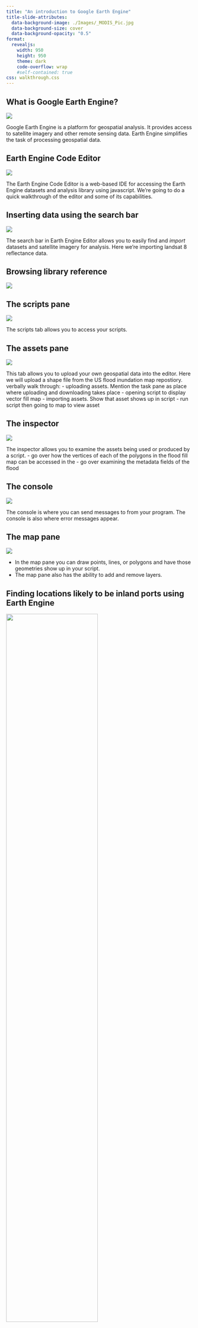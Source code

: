 ```yaml
---
title: "An introduction to Google Earth Engine"
title-slide-attributes:
  data-background-image: ./Images/_MODIS_Pic.jpg 
  data-background-size: cover
  data-background-opacity: "0.5"
format: 
  revealjs:
    width: 950
    height: 950
    theme: dark
    code-overflow: wrap
    #self-contained: true
css: walkthrough.css
---
```


## What is Google Earth Engine?

![](./Images/EarthEngineSplashPage.png)

::: {.notes}
Google Earth Engine is a platform for geospatial analysis. It provides access to satellite imagery and other remote sensing data. Earth Engine simplifies the task of processing geospatial data.
:::

## Earth Engine Code Editor

![](./Images/EarthEngineEditor.png)

::: {.notes}
The Earth Engine Code Editor is a web-based IDE for accessing the Earth Engine datasets and analysis library using javascript. We're going to do a quick walkthrough of the editor and some of its capabilities.
::: 

## Inserting data using the search bar

![](./Videos/SearchBar.gif){fig-align="center"}

::: {.notes}
The search bar in Earth Engine Editor allows you to easily find and *import* datasets and satellite imagery for analysis. Here we're importing landsat 8 reflectance data.
:::

## Browsing library reference

![](./Videos/docquery.gif){fig-align="center"}

## The scripts pane

![](./Videos/openscript.gif){fig-align="center"}

::: {.notes}
The scripts tab allows you to access your scripts.
:::

## The assets pane

![](./Videos/ImportingAssets.gif){fig-align="center"}

::: {.notes}
This tab allows you to upload your own geospatial data into the editor. Here we will upload a shape file from the US flood inundation map repostiory.
verbally walk through:
- uploading assets. Mention the task pane as place where uploading and downloading takes place
- opening script to display vector fill map
- importing assets. Show that asset shows up in script
- run script then going to map to view asset
:::

## The inspector

![](./Videos/inspector.gif){fig-align="center"}

::: {.notes}
The inspector allows you to examine the assets being used or produced by a script.
- go over how the vertices of each of the polygons in the flood fill map can be accessed in the 
- go over examining the metadata fields of the flood
:::

## The console

![](./Videos/console.gif){fig-align="center"}

::: {.notes}
The console is where you can send messages to from your program. The console is also where error messages appear.
:::

## The map pane

![](./Videos/MapPane.gif){fig-align="center"}

::: {.notes}
- In the map pane you can draw points, lines, or polygons and have those geometries show up in your script.
- The map pane also has the ability to add and remove layers.
:::

## Finding locations likely to be inland ports using Earth Engine

![](./Images/PortPic.png){width=70%}

![](./Images/PortMap.png){width=70%}


::: {.notes}
- The US has 12 major inland ports and over 100 smaller inland ports. Can we use Earth Engine to create a method that locates places likely to have a major port?
- Let's assume that ports will:
  1. Be located at the nexus of major rivers and highways. This seems like a fair assumption since you have to get the containers into and out the ship.
  2. Be located in reasonably big cities.
:::

## Viewing highways {auto-animate=true}

```javascript
// Load road data from US census bureau 
var roads = ee.FeatureCollection("TIGER/2016/Roads");
```

::: {.notes}
This line loads the US census bereau's 2016 TIGER dataset. This dataset is a collection of Features. Or a "FeatureCollection". In google earth engine a feature is a data structure that represents a geographic object and properties associated with that object. FeatureCollections usually store vector data. Each object in a FeatureCollection typically contains geometry (point, line, polygon) and attributes associated with that geometry. In this case a road could be represented by a line and an attributes could be the road type and road name.
:::

## Viewing highways {auto-animate=true}

```javascript
// Load road data from US census bureau 
var roads = ee.FeatureCollection("TIGER/2016/Roads");

// Select just interstates using the MTFCC code
var interstates = roads.filter(ee.Filter.eq('mtfcc', 'S1100'));
```

::: {.notes}
This next line filters the "roads" FeatureCollection by the 'mtfcc' property. Each road has a string associated with 'mtfcc' that tells us if it is a highway, interstate, local road etc. By using the string 'S1100' we can select just the interstates from the roads data. This allows us to create an "interstates" feature collection.
:::

## Viewing highways {auto-animate=true}

```javascript
// Load road data from US census bureau 
var roads = ee.FeatureCollection("TIGER/2016/Roads");

// Select just interstates using the MTFCC code
var interstates = roads.filter(ee.Filter.eq('mtfcc', 'S1100'));

// Center the map on the continental USA
Map.setCenter(-98.5833, 39.8333, 5);

// Display the filtered FeatureCollection
Map.addLayer(interstates, {color: 'green'}, 'Interstates');
```

::: {.notes}
These next two lines display the geometries in the "interstates" FeatureCollection that we have created. First we center the map pane on the US. Then we use the Map.addLayer method to plot all the geometries in "interstates" on the map as a layer called "Interstates". We also choose to color the interstates data green.
:::

## Adding streams {auto-animate="true"}

```.javascript
// Load road data from US census bureau 
var roads = ee.FeatureCollection("TIGER/2016/Roads");

// Load the WWF HydroSHEDS Free Flowing Rivers Network v1 dataset
var hydrosheds = 
ee.FeatureCollection("WWF/HydroSHEDS/v1/FreeFlowingRivers");

// Select just interstates using the MTFCC code
var interstates = roads.filter(ee.Filter.eq('mtfcc', 'S1100'));

// Center the map on the continental USA
Map.setCenter(-98.5833, 39.8333, 5);

// Display the filtered FeatureCollection
Map.addLayer(interstates, {color: 'green'}, 'Interstates');
```

::: {.notes}
To incorporate stream data we need to add another FeatureCollection that has the flow-lines of the nations streams. We're going to use the hydrosheds database because it is the dataset of river reaches that is included in the Earth Engine Catalog.
:::

## Adding streams {auto-animate="true"}

```.javascript
// Load road data from US census bureau 
var roads = ee.FeatureCollection("TIGER/2016/Roads");

// Load the WWF HydroSHEDS Free Flowing Rivers Network v1 dataset
var hydrosheds =
ee.FeatureCollection("WWF/HydroSHEDS/v1/FreeFlowingRivers");

// Select just interstates using the MTFCC code
var interstates = roads.filter(ee.Filter.eq('mtfcc', 'S1100'));

// Filter out streams with an order less than 4
var filteredStreams = 
      hydrosheds.filter(ee.Filter.lte('RIV_ORD', 4))
                .filter(ee.Filter.eq('COUNTRY','United States'));

// Center the map on the continental USA
Map.setCenter(-98.5833, 39.8333, 5);

// Display the filtered FeatureCollection
Map.addLayer(interstates, {color: 'green'}, 'Interstates');
```

::: {.notes}
The HydroSHEDS dataset includes many small streams and is a global dataset. We can create a new FeatureCollection that is just the large streams in the United States. To do this we apply two filters to the dataset. One "ee.Filter.eq" searches through the 'COUNTRY' property of the feature collection and removes features where 'COUNTRY' isn't equal to "United States". The other filter "EE.Filter.lte" searches through the "RIV_ORD" property of all the features and only keeps features with a river order less than or equal to 4. Here river order is assocated with the average discharge flowing through the streams with larger river order numbers equating to more discharge. 
:::

## Adding streams {auto-animate="true"} 

```.javascript
// Load road data from US census bureau 
var roads = ee.FeatureCollection("TIGER/2016/Roads");

// Load the WWF HydroSHEDS Free Flowing Rivers Network v1 dataset
var hydrosheds =
ee.FeatureCollection("WWF/HydroSHEDS/v1/FreeFlowingRivers");

// Select just interstates using the MTFCC code
var interstates = roads.filter(ee.Filter.eq('mtfcc', 'S1100'));

// Filter out streams with an order less than 4
var filteredStreams = 
      hydrosheds.filter(ee.Filter.lte('RIV_ORD', 4))
                .filter(ee.Filter.eq('COUNTRY','United States'));

// Center the map on the continental USA
Map.setCenter(-98.5833, 39.8333, 5);

// Display the filtered FeatureCollection
Map.addLayer(interstates, {color: 'green'}, 'Interstates');

// Set visualization parameters
var streamsVis = {
  color: 'blue',
  width: 1
};

// Add the filtered streams to the map
Map.addLayer(filteredStreams, streamsVis, 'Filtered Streams');
```
::: {.notes}
Now that we've filtered out all the small streams lets visualize what's left. To do that we first create an object called "streamsVis". This allows us to assign all the visualization parameters that we will use to a single object so that we don't have to list them all in the second argument of the "Map.addLayer" method. This time instead of setting just the color of the geometries in the layer we also set the line width that the geometries will be displayed with.  
:::

## Finding intersection points {auto-animate="true"} 

```.javascript
// Load road data from US census bureau 
var roads = ee.FeatureCollection("TIGER/2016/Roads");

// Load the WWF HydroSHEDS Free Flowing Rivers Network v1 dataset
var hydrosheds =
ee.FeatureCollection("WWF/HydroSHEDS/v1/FreeFlowingRivers");

// Select just interstates using the MTFCC code
var interstates = roads.filter(ee.Filter.eq('mtfcc', 'S1100'));

// Filter out streams with an order less than 4
var filteredStreams = 
      hydrosheds.filter(ee.Filter.lte('RIV_ORD', 4))
                .filter(ee.Filter.eq('COUNTRY','United States'));

// Perform a spatial join between filteredStreams
// and interstates FeatureCollections
var join = ee.Join.simple();
var filter = ee.Filter.intersects({
  leftField: '.geo',
  rightField: '.geo'
});

var intersectionLines = join.apply(
                              filteredStreams, 
                              interstates,
                              filter);

// Center the map on the continental USA
Map.setCenter(-98.5833, 39.8333, 5);

// Display the filtered FeatureCollection
Map.addLayer(interstates, {color: 'green'}, 'Interstates');

// Set visualization parameters
var streamsVis = {
  color: 'blue',
  width: 1
};

// Add the filtered streams to the map
Map.addLayer(filteredStreams, streamsVis, 'Filtered Streams');
```

::: {.notes}
Now that we have FeatureCollections representing both major interstates and major rivers in the United States let's use these to create our first list of candidate port locations by using the assumption that a port will be located near the intersection of a major highway and river. To do this we have to find the places that interstates and rivers intersect. 

We'll find these intersection points by performing a spatial join between the interstates and filteredStreams datasets. A spatial join is a way of combining two datasets based on their spatial relationship with one another. 

var join = ee.Join.simple(); creates a simple join object. In a simple join, all features in the primary (first) collection that match any feature in the secondary (second) collection are included in the output. 

var filter = ee.Filter.intersects({leftField: '.geo', rightField: '.geo'}); defines the type of spatial relationship that should exist for a match to be valid in the join. In this case, the .intersects filter means features must intersect each other to be considered a match. The 'leftField' and 'rightField' are set to '.geo', meaning it's the geometry field of each feature being considered for the intersection.

var intersectionLines = join.apply(filteredStreams, interstates, filter); applies the join using the filteredStreams FeatureCollection as the primary collection, the interstates FeatureCollection as the secondary collection, and the intersection filter. The result will be a new FeatureCollection where each feature is a stream from filteredStreams that intersects an interstate from interstates. The properties of each feature in this output collection will be a combination of the properties of the intersecting stream and interstate features.
:::

## Finding intersection points {auto-animate="true"} 

```.javascript
// Load road data from US census bureau 
var roads = ee.FeatureCollection("TIGER/2016/Roads");

// Load the WWF HydroSHEDS Free Flowing Rivers Network v1 dataset
var hydrosheds =
ee.FeatureCollection("WWF/HydroSHEDS/v1/FreeFlowingRivers");

// Select just interstates using the MTFCC code
var interstates = roads.filter(ee.Filter.eq('mtfcc', 'S1100'));

// Filter out streams with an order less than 4
var filteredStreams = 
      hydrosheds.filter(ee.Filter.lte('RIV_ORD', 4))
                .filter(ee.Filter.eq('COUNTRY','United States'));

// Perform a spatial join between filteredStreams
// and interstates FeatureCollections
var join = ee.Join.simple();
var filter = ee.Filter.intersects({
  leftField: '.geo',
  rightField: '.geo'
});

var intersectionLines = join.apply(
                              filteredStreams, 
                              interstates,
                              filter);

// Sort by a random number and select the first N features
var selectedLines = intersectionLines.sort('random').limit(10);

// Function to convert line geometry to a point 
var lineToPoint = function(feature) {
  // Get the geometry
  var geom = feature.geometry();
  // Get the centroid of the geometry
  var centroid = geom.centroid();
  // Create a new point feature
  var pointFeature = ee.Feature(centroid, feature.toDictionary());
  return pointFeature;
};

// Center the map on the continental USA
Map.setCenter(-98.5833, 39.8333, 5);

// Display the filtered FeatureCollection
Map.addLayer(interstates, {color: 'green'}, 'Interstates');

// Set visualization parameters
var streamsVis = {
  color: 'blue',
  width: 1
};

// Add the filtered streams to the map
Map.addLayer(filteredStreams, streamsVis, 'Filtered Streams');
```

::: {.notes}
We wanted to find intersection points. The join that we performed gives us stream line segments that intersect interstates. To get to points lets create a function that converts the stream line segments into points. Before we do this we select a subset of lines from "intersectionLines" because examining all the intersectionLines ends up being slow (we're going to experiment with different ways to fix this tomorrow). Then we create a function called "lineToPoint" line to point takes a feature with a line geometry and then gets the centroid of that geometry. It then casts this centroid to an earth engine Feature by using the centroid point as the geometry for the new feature and appending the properties of the inputted line feature using the "feature.toDictionary" method.
:::

## Finding intersection points {auto-animate="true"} 

```.javascript
// Load road data from US census bureau 
var roads = ee.FeatureCollection("TIGER/2016/Roads");

// Load the WWF HydroSHEDS Free Flowing Rivers Network v1 dataset
var hydrosheds =
ee.FeatureCollection("WWF/HydroSHEDS/v1/FreeFlowingRivers");

// Select just interstates using the MTFCC code
var interstates = roads.filter(ee.Filter.eq('mtfcc', 'S1100'));

// Filter out streams with an order less than 4
var filteredStreams = 
      hydrosheds.filter(ee.Filter.lte('RIV_ORD', 4))
                .filter(ee.Filter.eq('COUNTRY','United States'));

// Perform a spatial join between filteredStreams
// and interstates FeatureCollections
var join = ee.Join.simple();
var filter = ee.Filter.intersects({
  leftField: '.geo',
  rightField: '.geo'
});

var intersectionLines = join.apply(
                              filteredStreams, 
                              interstates,
                              filter);

// Sort by a random number and select the first N features
var selectedLines = intersectionLines.sort('random').limit(10);

// Function to convert line geometry to a point 
var lineToPoint = function(feature) {
  // Get the geometry
  var geom = feature.geometry();
  // Get the centroid of the geometry
  var centroid = geom.centroid();
  // Create a new point feature
  var pointFeature = ee.Feature(centroid, feature.toDictionary());
  return pointFeature;
};

// Apply the lineToPoint function to each element
// in intersectionPoints
var intersectionPoints = selectedLines.map(lineToPoint);

// Convert the intersectionPoints FeatureCollection to a List
var pointsList = intersectionPoints
                              .toList(intersectionPoints.size());

// Center the map on the continental USA
Map.setCenter(-98.5833, 39.8333, 5);

// Display the filtered FeatureCollection
Map.addLayer(interstates, {color: 'green'}, 'Interstates');

// Set visualization parameters
var streamsVis = {
  color: 'blue',
  width: 1
};

// Add the filtered streams to the map
Map.addLayer(filteredStreams, streamsVis, 'Filtered Streams');
```

::: {.notes}
To actually obtain a FeatureCollection of intersection points we now *map* this function onto the selectedLines FeatureCollection. The map function takes in the lineToPoint function and applies it to each feature in the 'selectedLines' FeatureCollection. This creates another FeatureCollection that is intersection points instead of intersection lines. We then convert these points into a list called "pointsList" this will come in handy later when we are trying to select intersection points that are located in areas with a high population density.
:::

## Viewing intersection points {auto-animate="true"} 

```.javascript
// Load road data from US census bureau 
var roads = ee.FeatureCollection("TIGER/2016/Roads");

// Load the WWF HydroSHEDS Free Flowing Rivers Network v1 dataset
var hydrosheds =
ee.FeatureCollection("WWF/HydroSHEDS/v1/FreeFlowingRivers");

// Select just interstates using the MTFCC code
var interstates = roads.filter(ee.Filter.eq('mtfcc', 'S1100'));

// Filter out streams with an order less than 4
var filteredStreams = 
      hydrosheds.filter(ee.Filter.lte('RIV_ORD', 4))
                .filter(ee.Filter.eq('COUNTRY','United States'));

// Perform a spatial join between filteredStreams
// and interstates FeatureCollections
var join = ee.Join.simple();
var filter = ee.Filter.intersects({
  leftField: '.geo',
  rightField: '.geo'
});

var intersectionLines = join.apply(
                              filteredStreams, 
                              interstates,
                              filter);

// Sort by a random number and select the first N features
var selectedLines = intersectionLines.sort('random').limit(10);

// Function to convert line geometry to a point 
var lineToPoint = function(feature) {
  // Get the geometry
  var geom = feature.geometry();
  // Get the centroid of the geometry
  var centroid = geom.centroid();
  // Create a new point feature
  var pointFeature = ee.Feature(centroid, feature.toDictionary());
  return pointFeature;
};

// Apply the lineToPoint function to each element
// in intersectionPoints
var intersectionPoints = selectedLines.map(lineToPoint);

// Convert the intersectionPoints FeatureCollection to a List
var pointsList = intersectionPoints
                              .toList(intersectionPoints.size());

// Center the map on the continental USA
Map.setCenter(-98.5833, 39.8333, 5);

// Display the filtered FeatureCollection
Map.addLayer(interstates, {color: 'green'}, 'Interstates');

// Set visualization parameters
var streamsVis = {
  color: 'blue',
  width: 1
};

// Add the filtered streams to the map
Map.addLayer(filteredStreams, streamsVis, 'Filtered Streams');

// Add the filtered intersection points to the map
Map.addLayer(
             intersectionPoints,
             {color: 'yellow',pointSize: 10},
             'Filtered Intersection Points'
             );

```
::: {.notes}
Now let's display intersectionPoints as a layer on the map (run this code and show the intersection points). Note that we have a now layer attribute "pointSize" that is specific to the point geometry.
:::

## Bringing in population density

![](./Images/AlabamaDens.png)

Going to add the following line:

```javascript
// Load the population density data
var popDens = ee.ImageCollection("CIESIN/GPWv411/GPW_Population_Density");
//Take the 1st population density map within the given date arange
var popDensYear = popDens.filter(ee.Filter.date('2010-01-01', '2019-12-31')).first();
```

::: {.notes}
We now have intersection points of where rivers intersect interstates. However, ports are normally in cities. To create a method that is able to suggest candidate port locations with high likelihood we should filter out intersection points that aren't located in areas with a relatively high population density. To do this we will bring in NASA's Gridded Population of the World dataset. Note that this is a raster dataset and so is different than the vector geometries that we have been working with up until now. This means that the population density raster images are stored in an ImageCollection instead of a FeatureCollection. An ImageCollection is made up of a one or more images usually from different time periods. Each image in the collection can cover different spatial areas and can have multiple bands with different types of data. The images in the GPW dataset only have one band with the name "population_density". Each pixel in this band ranges from 0 to about 800k. This ImageCollection has images from multiple years. To get only one year we filter the popDens ImageCollection by a date range and then take the first image that is available in that date range. 
:::

## Sampling population densities {auto-animate="true"} 

```.javascript
// Load road data from US census bureau 
var roads = ee.FeatureCollection("TIGER/2016/Roads");

// Load the WWF HydroSHEDS Free Flowing Rivers Network v1 dataset
var hydrosheds =
ee.FeatureCollection("WWF/HydroSHEDS/v1/FreeFlowingRivers");

// Load the population density data
var popDens = ee.ImageCollection("CIESIN/GPWv411/GPW_Population_Density");

// Select just interstates using the MTFCC code
var interstates = roads.filter(ee.Filter.eq('mtfcc', 'S1100'));

// Filter out streams with an order less than 4
var filteredStreams = 
      hydrosheds.filter(ee.Filter.lte('RIV_ORD', 4))
                .filter(ee.Filter.eq('COUNTRY','United States'));

//Take the 1st population density map within the given date arange
var popDensYear = popDens.filter(ee.Filter.date('2010-01-01', '2019-12-31')).first();

// Perform a spatial join between filteredStreams
// and interstates FeatureCollections
var join = ee.Join.simple();
var filter = ee.Filter.intersects({
  leftField: '.geo',
  rightField: '.geo'
});

var intersectionLines = join.apply(
                              filteredStreams, 
                              interstates,
                              filter);

// Sort by a random number and select the first N features
var selectedLines = intersectionLines.sort('random').limit(10);

// Function to convert line geometry to a point 
var lineToPoint = function(feature) {
  // Get the geometry
  var geom = feature.geometry();
  // Get the centroid of the geometry
  var centroid = geom.centroid();
  // Create a new point feature
  var pointFeature = ee.Feature(centroid, feature.toDictionary());
  return pointFeature;
};

// Apply the lineToPoint function to each element
// in intersectionPoints
var intersectionPoints = selectedLines.map(lineToPoint);

// Convert the intersectionPoints FeatureCollection to a List
var pointsList = intersectionPoints
                              .toList(intersectionPoints.size());

// Function to buffer a point and set an ID
var bufferAndSetID = function(index) {
  // Get the point
  var point = ee.Feature(pointsList.get(index));
  // Buffer the point
  var bufferedPoint = point.buffer(10000);
  // Set the ID
  var bufferedPointWithID = bufferedPoint.set('ID', index);
  // Return the buffered point with ID
  return bufferedPointWithID;
};

// Center the map on the continental USA
Map.setCenter(-98.5833, 39.8333, 5);

// Display the filtered FeatureCollection
Map.addLayer(interstates, {color: 'green'}, 'Interstates');

// Set visualization parameters
var streamsVis = {
  color: 'blue',
  width: 1
};

// Add the filtered streams to the map
Map.addLayer(filteredStreams, streamsVis, 'Filtered Streams');

// Add the filtered intersection points to the map
Map.addLayer(
             intersectionPoints,
             {color: 'yellow',pointSize: 10},
             'Filtered Intersection Points'
             );

```
::: {.notes}
The first step to sampling the population densities is to create a region around each intersection point so that we can obtain a representative population density value for each point. In earth engine the region around each point that we will create is called a "buffer". We also want to assign a unique index to each buffered point so that we can identify which intersection points have high population densities and which ones have low densities later on in the script.

To create the buffer and set the id we will create a function called "bufferAndSetID". This function takes a single index value in as input. It then uses that value to get a point out of the list of point Features in pointsList. It then creates a circular buffer around that point with a radius of 10km using the buffer method. This creates a variable called "bufferedPoint". We then assigne this bufferedPoint an ID that corresponds to the index of the point in the pointsList that the bufferedPoint was created from. The function then returns this final "bufferedPointWithID" value.  
:::

## Sampling population densities {auto-animate="true"} 

```.javascript
// Load road data from US census bureau 
var roads = ee.FeatureCollection("TIGER/2016/Roads");

// Load the WWF HydroSHEDS Free Flowing Rivers Network v1 dataset
var hydrosheds =
ee.FeatureCollection("WWF/HydroSHEDS/v1/FreeFlowingRivers");

// Load the population density data
var popDens = ee.ImageCollection("CIESIN/GPWv411/GPW_Population_Density");

// Select just interstates using the MTFCC code
var interstates = roads.filter(ee.Filter.eq('mtfcc', 'S1100'));

// Filter out streams with an order less than 4
var filteredStreams = 
      hydrosheds.filter(ee.Filter.lte('RIV_ORD', 4))
                .filter(ee.Filter.eq('COUNTRY','United States'));

//Take the 1st population density map within the given date arange
var popDensYear = popDens.filter(ee.Filter.date('2010-01-01', '2019-12-31')).first();

// Perform a spatial join between filteredStreams
// and interstates FeatureCollections
var join = ee.Join.simple();
var filter = ee.Filter.intersects({
  leftField: '.geo',
  rightField: '.geo'
});

var intersectionLines = join.apply(
                              filteredStreams, 
                              interstates,
                              filter);

// Sort by a random number and select the first N features
var selectedLines = intersectionLines.sort('random').limit(10);

// Function to convert line geometry to a point 
var lineToPoint = function(feature) {
  // Get the geometry
  var geom = feature.geometry();
  // Get the centroid of the geometry
  var centroid = geom.centroid();
  // Create a new point feature
  var pointFeature = ee.Feature(centroid, feature.toDictionary());
  return pointFeature;
};

// Apply the lineToPoint function to each element
// in intersectionPoints
var intersectionPoints = selectedLines.map(lineToPoint);

// Convert the intersectionPoints FeatureCollection to a List
var pointsList = intersectionPoints
                              .toList(intersectionPoints.size());

// Function to buffer a point and set an ID
var bufferAndSetID = function(index) {
  // Get the point
  var point = ee.Feature(pointsList.get(index));
  // Buffer the point
  var bufferedPoint = point.buffer(10000);
  // Set the ID
  var bufferedPointWithID = bufferedPoint.set('ID', index);
  // Return the buffered point with ID
  return bufferedPointWithID;
};

// Create a sequence of numbers to use as IDs
var ids = ee.List.sequence(
                           0,
                           intersectionPoints.size().subtract(1)
                          );

// Create a buffer at every intersection points
// using the id's you just created
var bufferedPoints = ee.FeatureCollection(ids.map(bufferAndSetID));

// Center the map on the continental USA
Map.setCenter(-98.5833, 39.8333, 5);

// Display the filtered FeatureCollection
Map.addLayer(interstates, {color: 'green'}, 'Interstates');

// Set visualization parameters
var streamsVis = {
  color: 'blue',
  width: 1
};

// Add the filtered streams to the map
Map.addLayer(filteredStreams, streamsVis, 'Filtered Streams');

// Add the filtered intersection points to the map
Map.addLayer(
             intersectionPoints,
             {color: 'yellow',pointSize: 10},
             'Filtered Intersection Points'
             );

```
::: {.notes}
We now apply the "bufferAndSetID" function we just created to our pointsList. To do this we furst need to create a sequence of numbers that will correspond to the id's we will assign to each bufferedPoint. We then map the "bufferAndSetID" function onto each id. Remember each id corresponds to an index that refers to each intersectionPoint we are examining. This allows us to create a new list of bufferedPoints that is tagged with an id that links it to each intersectionPoint. We then turn this list of bufferedPoints into a FeatureCollection using the ee.FeatureCollection method. 
:::

## Sampling population densities {auto-animate="true"} 

```.javascript
// Load road data from US census bureau 
var roads = ee.FeatureCollection("TIGER/2016/Roads");

// Load the WWF HydroSHEDS Free Flowing Rivers Network v1 dataset
var hydrosheds =
ee.FeatureCollection("WWF/HydroSHEDS/v1/FreeFlowingRivers");

// Load the population density data
var popDens = ee.ImageCollection("CIESIN/GPWv411/GPW_Population_Density");

// Select just interstates using the MTFCC code
var interstates = roads.filter(ee.Filter.eq('mtfcc', 'S1100'));

// Filter out streams with an order less than 4
var filteredStreams = 
      hydrosheds.filter(ee.Filter.lte('RIV_ORD', 4))
                .filter(ee.Filter.eq('COUNTRY','United States'));

//Take the 1st population density map within the given date arange
var popDensYear = popDens.filter(ee.Filter.date('2010-01-01', '2019-12-31')).first();

// Perform a spatial join between filteredStreams
// and interstates FeatureCollections
var join = ee.Join.simple();
var filter = ee.Filter.intersects({
  leftField: '.geo',
  rightField: '.geo'
});

var intersectionLines = join.apply(
                              filteredStreams, 
                              interstates,
                              filter);

// Sort by a random number and select the first N features
var selectedLines = intersectionLines.sort('random').limit(10);

// Function to convert line geometry to a point 
var lineToPoint = function(feature) {
  // Get the geometry
  var geom = feature.geometry();
  // Get the centroid of the geometry
  var centroid = geom.centroid();
  // Create a new point feature
  var pointFeature = ee.Feature(centroid, feature.toDictionary());
  return pointFeature;
};

// Apply the lineToPoint function to each element
// in intersectionPoints
var intersectionPoints = selectedLines.map(lineToPoint);

// Convert the intersectionPoints FeatureCollection to a List
var pointsList = intersectionPoints
                              .toList(intersectionPoints.size());

// Function to buffer a point and set an ID
var bufferAndSetID = function(index) {
  // Get the point
  var point = ee.Feature(pointsList.get(index));
  // Buffer the point
  var bufferedPoint = point.buffer(10000);
  // Set the ID
  var bufferedPointWithID = bufferedPoint.set('ID', index);
  // Return the buffered point with ID
  return bufferedPointWithID;
};

// Create a sequence of numbers to use as IDs
var ids = ee.List.sequence(
                           0,
                           intersectionPoints.size().subtract(1)
                          );

// Create a buffer at every intersection points
// using the id's you just created
var bufferedPoints = ee.FeatureCollection(ids.map(bufferAndSetID));

// Merge the buffered geometries
var bufferedGeometries = ee.Geometry
                           .MultiPolygon(bufferedPoints
                                          .geometry()
                                          .coordinates());

// Clip the population density image to the buffered geometries
var popDensYearBuffered = popDensYear.clip(bufferedGeometries);

// Center the map on the continental USA
Map.setCenter(-98.5833, 39.8333, 5);

// Display the filtered FeatureCollection
Map.addLayer(interstates, {color: 'green'}, 'Interstates');

// Set visualization parameters
var streamsVis = {
  color: 'blue',
  width: 1
};

// Add the filtered streams to the map
Map.addLayer(filteredStreams, streamsVis, 'Filtered Streams');

// Add the filtered intersection points to the map
Map.addLayer(
             intersectionPoints,
             {color: 'yellow',pointSize: 10},
             'Filtered Intersection Points'
             );

```
::: {.notes}
We'll now use our bufferedPoints geometries (these geometries are now circles instead of true points since they were expanded in the buffering process) to select sub-regions of the population density image around the intersection points. The first line uses the MultiPolygon method to create a geometry that represents the collection of circles around our intersection points. This multipolygon geometry is then used to clip the population density image.
:::

## Sampling population densities {auto-animate="true"} 

```.javascript
// Load road data from US census bureau 
var roads = ee.FeatureCollection("TIGER/2016/Roads");

// Load the WWF HydroSHEDS Free Flowing Rivers Network v1 dataset
var hydrosheds =
ee.FeatureCollection("WWF/HydroSHEDS/v1/FreeFlowingRivers");

// Load the population density data
var popDens = ee.ImageCollection("CIESIN/GPWv411/GPW_Population_Density");

// Select just interstates using the MTFCC code
var interstates = roads.filter(ee.Filter.eq('mtfcc', 'S1100'));

// Filter out streams with an order less than 4
var filteredStreams = 
      hydrosheds.filter(ee.Filter.lte('RIV_ORD', 4))
                .filter(ee.Filter.eq('COUNTRY','United States'));

//Take the 1st population density map within the given date arange
var popDensYear = popDens.filter(ee.Filter.date('2010-01-01', '2019-12-31')).first();

// Perform a spatial join between filteredStreams
// and interstates FeatureCollections
var join = ee.Join.simple();
var filter = ee.Filter.intersects({
  leftField: '.geo',
  rightField: '.geo'
});

var intersectionLines = join.apply(
                              filteredStreams, 
                              interstates,
                              filter);

// Sort by a random number and select the first N features
var selectedLines = intersectionLines.sort('random').limit(10);

// Function to convert line geometry to a point 
var lineToPoint = function(feature) {
  // Get the geometry
  var geom = feature.geometry();
  // Get the centroid of the geometry
  var centroid = geom.centroid();
  // Create a new point feature
  var pointFeature = ee.Feature(centroid, feature.toDictionary());
  return pointFeature;
};

// Apply the lineToPoint function to each element
// in intersectionPoints
var intersectionPoints = selectedLines.map(lineToPoint);

// Convert the intersectionPoints FeatureCollection to a List
var pointsList = intersectionPoints
                              .toList(intersectionPoints.size());

// Function to buffer a point and set an ID
var bufferAndSetID = function(index) {
  // Get the point
  var point = ee.Feature(pointsList.get(index));
  // Buffer the point
  var bufferedPoint = point.buffer(10000);
  // Set the ID
  var bufferedPointWithID = bufferedPoint.set('ID', index);
  // Return the buffered point with ID
  return bufferedPointWithID;
};

// Create a sequence of numbers to use as IDs
var ids = ee.List.sequence(
                           0,
                           intersectionPoints.size().subtract(1)
                          );

// Create a buffer at every intersection points
// using the id's you just created
var bufferedPoints = ee.FeatureCollection(ids.map(bufferAndSetID));

// Merge the buffered geometries
var bufferedGeometries = ee.Geometry
                           .MultiPolygon(bufferedPoints
                                          .geometry()
                                          .coordinates());

// Clip the population density image to the buffered geometries
var popDensYearBuffered = popDensYear.clip(bufferedGeometries);

// Function to sample random points within each buffered area
var samplePoints = function (feature) {
  var geometry = feature.geometry();
  var randomPoints = ee.FeatureCollection.randomPoints(geometry, 10);
  var sampledPoints = popDensYearBuffered.sampleRegions({
    collection: randomPoints,
    scale: 1000,
    tileScale: 16
  })
  // Add the buffered area ID to each sampled point
  sampledPoints = sampledPoints.map(function(point) {
    return point.set('BufferedAreaID', feature.get('ID'));
  });
  return sampledPoints;
};

// Sample 10 random points within each buffered area
var sampledPoints = bufferedPoints.map(samplePoints).flatten();

// Center the map on the continental USA
Map.setCenter(-98.5833, 39.8333, 5);

// Display the filtered FeatureCollection
Map.addLayer(interstates, {color: 'green'}, 'Interstates');

// Set visualization parameters
var streamsVis = {
  color: 'blue',
  width: 1
};

// Add the filtered streams to the map
Map.addLayer(filteredStreams, streamsVis, 'Filtered Streams');

// Add the filtered intersection points to the map
Map.addLayer(
             intersectionPoints,
             {color: 'yellow',pointSize: 10},
             'Filtered Intersection Points'
             );

```
::: {.notes}
Now let's define a function that allows us to sample pixels of the population density image inside of the buffered circles around each intersection point.

To do this we create a samplePoints function that takes in a bufferedPoint (the feature in the input argument) . The geometry from the buffered point feature is used to demarcate a boundary from which 10 random points locations are sampled. These locations are then used to get the population density values at each sample location using the 'sampleRegions' method. The 10 population density values from each buffered region are then assigned an ID corresponding to the ID of the buffered points from which they were sampled.

Finally we now map this samplePoints function onto bufferedPoints. This gives us a feature collection of feature collections. Each sub feature collection is a collection of 10 randomly sampled population density values within each circular buffer area as well as the bufferedpointID that the population density value was sampled from assigned as a property to each point feature. The sub-FeatureCollections are then flattened into a single FeatureCollection of point features using the "flatten" method.
:::

## Finding mean population densities {auto-animate="true"} 

```.javascript
// Load road data from US census bureau 
var roads = ee.FeatureCollection("TIGER/2016/Roads");

// Load the WWF HydroSHEDS Free Flowing Rivers Network v1 dataset
var hydrosheds =
ee.FeatureCollection("WWF/HydroSHEDS/v1/FreeFlowingRivers");

// Load the population density data
var popDens = ee.ImageCollection("CIESIN/GPWv411/GPW_Population_Density");

// Select just interstates using the MTFCC code
var interstates = roads.filter(ee.Filter.eq('mtfcc', 'S1100'));

// Filter out streams with an order less than 4
var filteredStreams = 
      hydrosheds.filter(ee.Filter.lte('RIV_ORD', 4))
                .filter(ee.Filter.eq('COUNTRY','United States'));

//Take the 1st population density map within the given date arange
var popDensYear = popDens.filter(ee.Filter.date('2010-01-01', '2019-12-31')).first();

// Perform a spatial join between filteredStreams
// and interstates FeatureCollections
var join = ee.Join.simple();
var filter = ee.Filter.intersects({
  leftField: '.geo',
  rightField: '.geo'
});

var intersectionLines = join.apply(
                              filteredStreams, 
                              interstates,
                              filter);

// Sort by a random number and select the first N features
var selectedLines = intersectionLines.sort('random').limit(10);

// Function to convert line geometry to a point 
var lineToPoint = function(feature) {
  // Get the geometry
  var geom = feature.geometry();
  // Get the centroid of the geometry
  var centroid = geom.centroid();
  // Create a new point feature
  var pointFeature = ee.Feature(centroid, feature.toDictionary());
  return pointFeature;
};

// Apply the lineToPoint function to each element
// in intersectionPoints
var intersectionPoints = selectedLines.map(lineToPoint);

// Convert the intersectionPoints FeatureCollection to a List
var pointsList = intersectionPoints
                              .toList(intersectionPoints.size());

// Function to buffer a point and set an ID
var bufferAndSetID = function(index) {
  // Get the point
  var point = ee.Feature(pointsList.get(index));
  // Buffer the point
  var bufferedPoint = point.buffer(10000);
  // Set the ID
  var bufferedPointWithID = bufferedPoint.set('ID', index);
  // Return the buffered point with ID
  return bufferedPointWithID;
};

// Create a sequence of numbers to use as IDs
var ids = ee.List.sequence(
                           0,
                           intersectionPoints.size().subtract(1)
                          );

// Create a buffer at every intersection points
// using the id's you just created
var bufferedPoints = ee.FeatureCollection(ids.map(bufferAndSetID));

// Merge the buffered geometries
var bufferedGeometries = ee.Geometry
                           .MultiPolygon(bufferedPoints
                                          .geometry()
                                          .coordinates());

// Clip the population density image to the buffered geometries
var popDensYearBuffered = popDensYear.clip(bufferedGeometries);

// Function to sample random points within each buffered area
var samplePoints = function (feature) {
  var geometry = feature.geometry();
  var randomPoints = ee.FeatureCollection.randomPoints(geometry, 10);
  var sampledPoints = popDensYearBuffered.sampleRegions({
    collection: randomPoints,
    scale: 1000,
    tileScale: 16
  })
  // Add the buffered area ID to each sampled point
  sampledPoints = sampledPoints.map(function(point) {
    return point.set('BufferedAreaID', feature.get('ID'));
  });
  return sampledPoints;
};

// Sample 10 random points within each buffered area
var sampledPoints = bufferedPoints.map(samplePoints).flatten();

// Define a reducer that calculates the mean 'population_density'
var meanReducer = ee.Reducer.mean();

// Group the 'sampledPoints' FeatureCollection by 'BufferedAreaID' 
// and calculate the mean 'population_density' for each group
var meanPopDens = sampledPoints.reduceColumns({
  reducer: meanReducer.group({
    groupField: 0,
    groupName: 'BufferedAreaID',
  }),
  selectors: ['BufferedAreaID', 'population_density']
});

// Center the map on the continental USA
Map.setCenter(-98.5833, 39.8333, 5);

// Display the filtered FeatureCollection
Map.addLayer(interstates, {color: 'green'}, 'Interstates');

// Set visualization parameters
var streamsVis = {
  color: 'blue',
  width: 1
};

// Add the filtered streams to the map
Map.addLayer(filteredStreams, streamsVis, 'Filtered Streams');

// Add the filtered intersection points to the map
Map.addLayer(
             intersectionPoints,
             {color: 'yellow',pointSize: 10},
             'Filtered Intersection Points'
             );

```

::: {.notes}
We can now calculate the mean sampled population density of each buffered point area by creating a reducer object that uses the "mean" method to calculate the average of a set of numbers and return that average values as a "reduced" representative value of that set of numbers.

Next we use the meanReducer object we just created as the reducer in the reduceColumns function that we are applying to the features inside of the sampledPoints featureCollection. The group function is used on the reducer to dicatate which property we want to group the features in the featureCollection by. In this case we want to group the features into different columns according to their bufferedAreaID and then take the average of those columns. The 'groupField' takes as input the index of the property inside of the features "property" list. 'groupName' specifies the name of of the output property that each reduced value will be assigned to. 

Finally, selectors specifies which properties are going to be used in the reducing process. 'BufferedAreaID' is the property that we are reducing by so it is a 'selector'. 'population_density' is the property being reduced so it is also a selector.

The output, meanPopDens, will be an ee.Dictionary where each entry represents a distinct 'BufferedAreaID' and its associated mean population density. 
:::


## Filtering out low density intersections {auto-animate="true"} 

```.javascript
// Load road data from US census bureau 
var roads = ee.FeatureCollection("TIGER/2016/Roads");

// Load the WWF HydroSHEDS Free Flowing Rivers Network v1 dataset
var hydrosheds =
ee.FeatureCollection("WWF/HydroSHEDS/v1/FreeFlowingRivers");

// Load the population density data
var popDens = ee.ImageCollection("CIESIN/GPWv411/GPW_Population_Density");

// Select just interstates using the MTFCC code
var interstates = roads.filter(ee.Filter.eq('mtfcc', 'S1100'));

// Filter out streams with an order less than 4
var filteredStreams = 
      hydrosheds.filter(ee.Filter.lte('RIV_ORD', 4))
                .filter(ee.Filter.eq('COUNTRY','United States'));

//Take the 1st population density map within the given date arange
var popDensYear = popDens.filter(ee.Filter.date('2010-01-01', '2019-12-31')).first();

// Perform a spatial join between filteredStreams
// and interstates FeatureCollections
var join = ee.Join.simple();
var filter = ee.Filter.intersects({
  leftField: '.geo',
  rightField: '.geo'
});

var intersectionLines = join.apply(
                              filteredStreams, 
                              interstates,
                              filter);

// Sort by a random number and select the first N features
var selectedLines = intersectionLines.sort('random').limit(10);

// Function to convert line geometry to a point 
var lineToPoint = function(feature) {
  // Get the geometry
  var geom = feature.geometry();
  // Get the centroid of the geometry
  var centroid = geom.centroid();
  // Create a new point feature
  var pointFeature = ee.Feature(centroid, feature.toDictionary());
  return pointFeature;
};

// Apply the lineToPoint function to each element
// in intersectionPoints
var intersectionPoints = selectedLines.map(lineToPoint);

// Convert the intersectionPoints FeatureCollection to a List
var pointsList = intersectionPoints
                              .toList(intersectionPoints.size());

// Function to buffer a point and set an ID
var bufferAndSetID = function(index) {
  // Get the point
  var point = ee.Feature(pointsList.get(index));
  // Buffer the point
  var bufferedPoint = point.buffer(10000);
  // Set the ID
  var bufferedPointWithID = bufferedPoint.set('ID', index);
  // Return the buffered point with ID
  return bufferedPointWithID;
};

// Create a sequence of numbers to use as IDs
var ids = ee.List.sequence(
                           0,
                           intersectionPoints.size().subtract(1)
                          );

// Create a buffer at every intersection points
// using the id's you just created
var bufferedPoints = ee.FeatureCollection(ids.map(bufferAndSetID));

// Merge the buffered geometries
var bufferedGeometries = ee.Geometry
                           .MultiPolygon(bufferedPoints
                                          .geometry()
                                          .coordinates());

// Clip the population density image to the buffered geometries
var popDensYearBuffered = popDensYear.clip(bufferedGeometries);

// Function to sample random points within each buffered area
var samplePoints = function (feature) {
  var geometry = feature.geometry();
  var randomPoints = ee.FeatureCollection.randomPoints(geometry, 10);
  var sampledPoints = popDensYearBuffered.sampleRegions({
    collection: randomPoints,
    scale: 1000,
    tileScale: 16
  })
  // Add the buffered area ID to each sampled point
  sampledPoints = sampledPoints.map(function(point) {
    return point.set('BufferedAreaID', feature.get('ID'));
  });
  return sampledPoints;
};

// Sample 10 random points within each buffered area
var sampledPoints = bufferedPoints.map(samplePoints).flatten();

// Define a reducer that calculates the mean 'population_density'
var meanReducer = ee.Reducer.mean();

// Group the 'sampledPoints' FeatureCollection by 'BufferedAreaID' 
// and calculate the mean 'population_density' for each group
var meanPopDens = sampledPoints.reduceColumns({
  reducer: meanReducer.group({
    groupField: 0,
    groupName: 'BufferedAreaID',
  }),
  selectors: ['BufferedAreaID', 'population_density']
});

// Transform the output of the reduceColumns method
// to a FeatureCollection
var meanPopDensList = ee.List(meanPopDens.get('groups'));
var meanPopDensFC = ee.FeatureCollection(
                          meanPopDensList.map(function(el)
                                      {
                                        var dict = ee.Dictionary(el);
                                        return ee.Feature(null, dict);
                                      }));

// Filter the meanPopDensFC by the 'mean' property
var filteredMeanPopDens = meanPopDensFC.filter(
                                              ee.Filter.gt(
                                                'mean', 100)
                                              );

// Center the map on the continental USA
Map.setCenter(-98.5833, 39.8333, 5);

// Display the filtered FeatureCollection
Map.addLayer(interstates, {color: 'green'}, 'Interstates');

// Set visualization parameters
var streamsVis = {
  color: 'blue',
  width: 1
};

// Add the filtered streams to the map
Map.addLayer(filteredStreams, streamsVis, 'Filtered Streams');

// Add the filtered intersection points to the map
Map.addLayer(
             intersectionPoints,
             {color: 'yellow',pointSize: 10},
             'Filtered Intersection Points'
             );

```

::: {.notes}
Now that we have a mean, representative population density for each buffered zone around our intersection points lets filter out low density intersections. To do this we first need to transform the output of our reduceColumns operation to a featureCollection. This transformation is done by casting meanPopDens to a list of dictionary elements that is organized by the "groups" in the meanPopDens ee.Dictionary. Remember that each group in meanPopDens is a mean population value assigned to a key that represents the ID of the intersection point from which it was sampled around.

This list is then cast to a FeatureCollection using the ee.FeatureCollection function. This is done by mapping a function that takes a dictionary element "el" in the meanPopDensList and then does first does two things:
1. makes sure that the element is a actually an ee.Dictionary element by casting it as one.
2. Creating a new feature that has a "null" geometry and has the properties outlined in the key, value combinations of the dictionary. 
   
Now that meanPopDensFC is a feature collection we can call the filter function and apply it to the collection. Here the we use the "gt" or greater than filter and apply it to the "mean" property of each feature in the FeatureCollection. This gets rid of all the features that have mean population density values lower than 100.
:::

## Filtering out low density intersections {auto-animate="true"} 

```.javascript
// Load road data from US census bureau 
var roads = ee.FeatureCollection("TIGER/2016/Roads");

// Load the WWF HydroSHEDS Free Flowing Rivers Network v1 dataset
var hydrosheds =
ee.FeatureCollection("WWF/HydroSHEDS/v1/FreeFlowingRivers");

// Load the population density data
var popDens = ee.ImageCollection("CIESIN/GPWv411/GPW_Population_Density");

// Select just interstates using the MTFCC code
var interstates = roads.filter(ee.Filter.eq('mtfcc', 'S1100'));

// Filter out streams with an order less than 4
var filteredStreams = 
      hydrosheds.filter(ee.Filter.lte('RIV_ORD', 4))
                .filter(ee.Filter.eq('COUNTRY','United States'));

//Take the 1st population density map within the given date arange
var popDensYear = popDens.filter(ee.Filter.date('2010-01-01', '2019-12-31')).first();

// Perform a spatial join between filteredStreams
// and interstates FeatureCollections
var join = ee.Join.simple();
var filter = ee.Filter.intersects({
  leftField: '.geo',
  rightField: '.geo'
});

var intersectionLines = join.apply(
                              filteredStreams, 
                              interstates,
                              filter);

// Sort by a random number and select the first N features
var selectedLines = intersectionLines.sort('random').limit(10);

// Function to convert line geometry to a point 
var lineToPoint = function(feature) {
  // Get the geometry
  var geom = feature.geometry();
  // Get the centroid of the geometry
  var centroid = geom.centroid();
  // Create a new point feature
  var pointFeature = ee.Feature(centroid, feature.toDictionary());
  return pointFeature;
};

// Apply the lineToPoint function to each element
// in intersectionPoints
var intersectionPoints = selectedLines.map(lineToPoint);

// Convert the intersectionPoints FeatureCollection to a List
var pointsList = intersectionPoints
                              .toList(intersectionPoints.size());

// Function to buffer a point and set an ID
var bufferAndSetID = function(index) {
  // Get the point
  var point = ee.Feature(pointsList.get(index));
  // Buffer the point
  var bufferedPoint = point.buffer(10000);
  // Set the ID
  var bufferedPointWithID = bufferedPoint.set('ID', index);
  // Return the buffered point with ID
  return bufferedPointWithID;
};

// Create a sequence of numbers to use as IDs
var ids = ee.List.sequence(
                           0,
                           intersectionPoints.size().subtract(1)
                          );

// Create a buffer at every intersection points
// using the id's you just created
var bufferedPoints = ee.FeatureCollection(ids.map(bufferAndSetID));

// Merge the buffered geometries
var bufferedGeometries = ee.Geometry
                           .MultiPolygon(bufferedPoints
                                          .geometry()
                                          .coordinates());

// Clip the population density image to the buffered geometries
var popDensYearBuffered = popDensYear.clip(bufferedGeometries);

// Function to sample random points within each buffered area
var samplePoints = function (feature) {
  var geometry = feature.geometry();
  var randomPoints = ee.FeatureCollection.randomPoints(geometry, 10);
  var sampledPoints = popDensYearBuffered.sampleRegions({
    collection: randomPoints,
    scale: 1000,
    tileScale: 16
  })
  // Add the buffered area ID to each sampled point
  sampledPoints = sampledPoints.map(function(point) {
    return point.set('BufferedAreaID', feature.get('ID'));
  });
  return sampledPoints;
};

// Sample 10 random points within each buffered area
var sampledPoints = bufferedPoints.map(samplePoints).flatten();

// Define a reducer that calculates the mean 'population_density'
var meanReducer = ee.Reducer.mean();

// Group the 'sampledPoints' FeatureCollection by 'BufferedAreaID' 
// and calculate the mean 'population_density' for each group
var meanPopDens = sampledPoints.reduceColumns({
  reducer: meanReducer.group({
    groupField: 0,
    groupName: 'BufferedAreaID',
  }),
  selectors: ['BufferedAreaID', 'population_density']
});

// Transform the output of the reduceColumns method
// to a FeatureCollection
var meanPopDensList = ee.List(meanPopDens.get('groups'));
var meanPopDensFC = ee.FeatureCollection(
                          meanPopDensList.map(function(el)
                                      {
                                        var dict = ee.Dictionary(el);
                                        return ee.Feature(null, dict);
                                      }));

// Filter the meanPopDensFC by the 'mean' property
var filteredMeanPopDens = meanPopDensFC.filter(
                                              ee.Filter.gt(
                                                'mean', 100)
                                              );

// Get the list indices of the points with a
// population density greater than 100 people per sq km
var filteredIds = filteredMeanPopDens.aggregate_array(
                                      'BufferedAreaID'
                                      );

// Center the map on the continental USA
Map.setCenter(-98.5833, 39.8333, 5);

// Display the filtered FeatureCollection
Map.addLayer(interstates, {color: 'green'}, 'Interstates');

// Set visualization parameters
var streamsVis = {
  color: 'blue',
  width: 1
};

// Add the filtered streams to the map
Map.addLayer(filteredStreams, streamsVis, 'Filtered Streams');

// Add the filtered intersection points to the map
Map.addLayer(
             intersectionPoints,
             {color: 'yellow',pointSize: 10},
             'Filtered Intersection Points'
             );

```

::: {.notes}
Now we have a new feature collection "filteredMeanPopDens" that only has features with mean population_densities greater than 100. We can extract the intersection point ID's associated with these areas by using the "aggregate_array" function. This function returns an array of the "BufferedAreaID" values found in "filteredMeanPopDens"
:::

## Filtering out low density intersections {auto-animate="true"} 

```.javascript
// Load road data from US census bureau 
var roads = ee.FeatureCollection("TIGER/2016/Roads");

// Load the WWF HydroSHEDS Free Flowing Rivers Network v1 dataset
var hydrosheds =
ee.FeatureCollection("WWF/HydroSHEDS/v1/FreeFlowingRivers");

// Load the population density data
var popDens = ee.ImageCollection("CIESIN/GPWv411/GPW_Population_Density");

// Select just interstates using the MTFCC code
var interstates = roads.filter(ee.Filter.eq('mtfcc', 'S1100'));

// Filter out streams with an order less than 4
var filteredStreams = 
      hydrosheds.filter(ee.Filter.lte('RIV_ORD', 4))
                .filter(ee.Filter.eq('COUNTRY','United States'));

//Take the 1st population density map within the given date arange
var popDensYear = popDens.filter(ee.Filter.date('2010-01-01', '2019-12-31')).first();

// Perform a spatial join between filteredStreams
// and interstates FeatureCollections
var join = ee.Join.simple();
var filter = ee.Filter.intersects({
  leftField: '.geo',
  rightField: '.geo'
});

var intersectionLines = join.apply(
                              filteredStreams, 
                              interstates,
                              filter);

// Sort by a random number and select the first N features
var selectedLines = intersectionLines.sort('random').limit(10);

// Function to convert line geometry to a point 
var lineToPoint = function(feature) {
  // Get the geometry
  var geom = feature.geometry();
  // Get the centroid of the geometry
  var centroid = geom.centroid();
  // Create a new point feature
  var pointFeature = ee.Feature(centroid, feature.toDictionary());
  return pointFeature;
};

// Apply the lineToPoint function to each element
// in intersectionPoints
var intersectionPoints = selectedLines.map(lineToPoint);

// Convert the intersectionPoints FeatureCollection to a List
var pointsList = intersectionPoints
                              .toList(intersectionPoints.size());

// Function to buffer a point and set an ID
var bufferAndSetID = function(index) {
  // Get the point
  var point = ee.Feature(pointsList.get(index));
  // Buffer the point
  var bufferedPoint = point.buffer(10000);
  // Set the ID
  var bufferedPointWithID = bufferedPoint.set('ID', index);
  // Return the buffered point with ID
  return bufferedPointWithID;
};

// Create a sequence of numbers to use as IDs
var ids = ee.List.sequence(
                           0,
                           intersectionPoints.size().subtract(1)
                          );

// Create a buffer at every intersection points
// using the id's you just created
var bufferedPoints = ee.FeatureCollection(ids.map(bufferAndSetID));

// Merge the buffered geometries
var bufferedGeometries = ee.Geometry
                           .MultiPolygon(bufferedPoints
                                          .geometry()
                                          .coordinates());

// Clip the population density image to the buffered geometries
var popDensYearBuffered = popDensYear.clip(bufferedGeometries);

// Function to sample random points within each buffered area
var samplePoints = function (feature) {
  var geometry = feature.geometry();
  var randomPoints = ee.FeatureCollection.randomPoints(geometry, 10);
  var sampledPoints = popDensYearBuffered.sampleRegions({
    collection: randomPoints,
    scale: 1000,
    tileScale: 16
  })
  // Add the buffered area ID to each sampled point
  sampledPoints = sampledPoints.map(function(point) {
    return point.set('BufferedAreaID', feature.get('ID'));
  });
  return sampledPoints;
};

// Sample 10 random points within each buffered area
var sampledPoints = bufferedPoints.map(samplePoints).flatten();

// Define a reducer that calculates the mean 'population_density'
var meanReducer = ee.Reducer.mean();

// Group the 'sampledPoints' FeatureCollection by 'BufferedAreaID' 
// and calculate the mean 'population_density' for each group
var meanPopDens = sampledPoints.reduceColumns({
  reducer: meanReducer.group({
    groupField: 0,
    groupName: 'BufferedAreaID',
  }),
  selectors: ['BufferedAreaID', 'population_density']
});

// Transform the output of the reduceColumns method
// to a FeatureCollection
var meanPopDensList = ee.List(meanPopDens.get('groups'));
var meanPopDensFC = ee.FeatureCollection(
                          meanPopDensList.map(function(el)
                                      {
                                        var dict = ee.Dictionary(el);
                                        return ee.Feature(null, dict);
                                      }));

// Filter the meanPopDensFC by the 'mean' property
var filteredMeanPopDens = meanPopDensFC.filter(
                                              ee.Filter.gt(
                                                'mean', 100)
                                              );

// Get the list indices of the points with a
// population density greater than 100 people per sq km
var filteredIds = filteredMeanPopDens.aggregate_array(
                                      'BufferedAreaID'
                                      );

// Get intersection points with high density
var highDensityPoints = ee.FeatureCollection(
                              filteredIds.map
                                  (function(id) {
                                     return pointsList.get(id);
                                    }));

// Center the map on the continental USA
Map.setCenter(-98.5833, 39.8333, 5);

// Display the filtered FeatureCollection
Map.addLayer(interstates, {color: 'green'}, 'Interstates');

// Set visualization parameters
var streamsVis = {
  color: 'blue',
  width: 1
};

// Add the filtered streams to the map
Map.addLayer(filteredStreams, streamsVis, 'Filtered Streams');

// Add the filtered intersection points to the map
Map.addLayer(
             intersectionPoints,
             {color: 'yellow',pointSize: 10},
             'Filtered Intersection Points'
             );

```
::: {.notes}
Finally we can now locate which intersectionPoints are in areas of high density. We do this by mapping a function that takes an ID as an argument and then uses that as an index into the list of intersection point features we created at the beginning of the script.
:::


## Display port candidates {auto-animate="true"} 

```.javascript
// Load road data from US census bureau 
var roads = ee.FeatureCollection("TIGER/2016/Roads");

// Load the WWF HydroSHEDS Free Flowing Rivers Network v1 dataset
var hydrosheds =
ee.FeatureCollection("WWF/HydroSHEDS/v1/FreeFlowingRivers");

// Load the population density data
var popDens = ee.ImageCollection("CIESIN/GPWv411/GPW_Population_Density");

// Select just interstates using the MTFCC code
var interstates = roads.filter(ee.Filter.eq('mtfcc', 'S1100'));

// Filter out streams with an order less than 4
var filteredStreams = 
      hydrosheds.filter(ee.Filter.lte('RIV_ORD', 4))
                .filter(ee.Filter.eq('COUNTRY','United States'));

//Take the 1st population density map within the given date arange
var popDensYear = popDens.filter(ee.Filter.date('2010-01-01', '2019-12-31')).first();

// Perform a spatial join between filteredStreams
// and interstates FeatureCollections
var join = ee.Join.simple();
var filter = ee.Filter.intersects({
  leftField: '.geo',
  rightField: '.geo'
});

var intersectionLines = join.apply(
                              filteredStreams, 
                              interstates,
                              filter);

// Sort by a random number and select the first N features
var selectedLines = intersectionLines.sort('random').limit(10);

// Function to convert line geometry to a point 
var lineToPoint = function(feature) {
  // Get the geometry
  var geom = feature.geometry();
  // Get the centroid of the geometry
  var centroid = geom.centroid();
  // Create a new point feature
  var pointFeature = ee.Feature(centroid, feature.toDictionary());
  return pointFeature;
};

// Apply the lineToPoint function to each element
// in intersectionPoints
var intersectionPoints = selectedLines.map(lineToPoint);

// Convert the intersectionPoints FeatureCollection to a List
var pointsList = intersectionPoints
                              .toList(intersectionPoints.size());

// Function to buffer a point and set an ID
var bufferAndSetID = function(index) {
  // Get the point
  var point = ee.Feature(pointsList.get(index));
  // Buffer the point
  var bufferedPoint = point.buffer(10000);
  // Set the ID
  var bufferedPointWithID = bufferedPoint.set('ID', index);
  // Return the buffered point with ID
  return bufferedPointWithID;
};

// Create a sequence of numbers to use as IDs
var ids = ee.List.sequence(
                           0,
                           intersectionPoints.size().subtract(1)
                          );

// Create a buffer at every intersection points
// using the id's you just created
var bufferedPoints = ee.FeatureCollection(ids.map(bufferAndSetID));

// Merge the buffered geometries
var bufferedGeometries = ee.Geometry
                           .MultiPolygon(bufferedPoints
                                          .geometry()
                                          .coordinates());

// Clip the population density image to the buffered geometries
var popDensYearBuffered = popDensYear.clip(bufferedGeometries);

// Function to sample random points within each buffered area
var samplePoints = function (feature) {
  var geometry = feature.geometry();
  var randomPoints = ee.FeatureCollection.randomPoints(geometry, 10);
  var sampledPoints = popDensYearBuffered.sampleRegions({
    collection: randomPoints,
    scale: 1000,
    tileScale: 16
  })
  // Add the buffered area ID to each sampled point
  sampledPoints = sampledPoints.map(function(point) {
    return point.set('BufferedAreaID', feature.get('ID'));
  });
  return sampledPoints;
};

// Sample 10 random points within each buffered area
var sampledPoints = bufferedPoints.map(samplePoints).flatten();

// Define a reducer that calculates the mean 'population_density'
var meanReducer = ee.Reducer.mean();

// Group the 'sampledPoints' FeatureCollection by 'BufferedAreaID' 
// and calculate the mean 'population_density' for each group
var meanPopDens = sampledPoints.reduceColumns({
  reducer: meanReducer.group({
    groupField: 0,
    groupName: 'BufferedAreaID',
  }),
  selectors: ['BufferedAreaID', 'population_density']
});

// Transform the output of the reduceColumns method
// to a FeatureCollection
var meanPopDensList = ee.List(meanPopDens.get('groups'));
var meanPopDensFC = ee.FeatureCollection(
                          meanPopDensList.map(function(el)
                                      {
                                        var dict = ee.Dictionary(el);
                                        return ee.Feature(null, dict);
                                      }));

// Filter the meanPopDensFC by the 'mean' property
var filteredMeanPopDens = meanPopDensFC.filter(
                                              ee.Filter.gt(
                                                'mean', 100)
                                              );

// Get the list indices of the points with a
// population density greater than 100 people per sq km
var filteredIds = filteredMeanPopDens.aggregate_array(
                                      'BufferedAreaID'
                                      );

// Get intersection points with high density
var highDensityPoints = ee.FeatureCollection(
                              filteredIds.map
                                  (function(id) {
                                     return pointsList.get(id);
                                    }));

// Center the map on the continental USA
Map.setCenter(-98.5833, 39.8333, 5);

// Display the filtered FeatureCollection
Map.addLayer(interstates, {color: 'green'}, 'Interstates');

// Set visualization parameters
var streamsVis = {
  color: 'blue',
  width: 1
};

// Add the filtered streams to the map
Map.addLayer(filteredStreams, streamsVis, 'Filtered Streams');

// Add the filtered intersection points to the map
Map.addLayer(
             intersectionPoints,
             {color: 'yellow',pointSize: 10},
             'Filtered Intersection Points'
             );

// Display the filtered intersection points in red
Map.addLayer(
            highDensityPoints,
            {color: 'red', pointSize: 10},
            'High Density Intersection Points'
            );

```

::: {.notes}
Now that we have our high density intersection points we can now display candidate port locations as a different color than the rest of the intersection points.
:::
